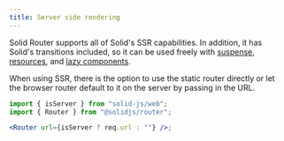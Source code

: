 ```yaml
---
title: Server side rendering
---
```


Solid Router supports all of Solid's SSR capabilities.
In addition, it has Solid's transitions included, so it can be used freely with [suspense](/reference/components/suspense), [resources](/reference/basic-reactivity/create-resource), and [lazy components](/reference/component-apis/lazy).

When using SSR, there is the option to use the static router directly or let the browser router default to it on the server by passing in the URL.

```jsx
import { isServer } from "solid-js/web";
import { Router } from "@solidjs/router";

<Router url={isServer ? req.url : ""} />;
```

